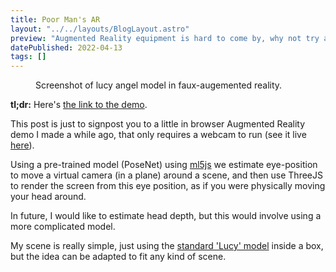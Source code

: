 ```yaml
---
title: Poor Man's AR
layout: "../../layouts/BlogLayout.astro"
preview: "Augmented Reality equipment is hard to come by, why not try a version that only requires a webcam that tracks your head?"
datePublished: 2022-04-13
tags: []
---
```



<Figure
  src="https://raw.githubusercontent.com/rjkilpatrick/virtual-window/main/assets/img/Screenshot.png"
  alt="Screenshot of Lucy angel model"
>
  Screenshot of lucy angel model in faux-augemented reality.
</Figure>

**tl;dr:** Here's [the link to the demo](https://rjkilpatrick.github.io/virtual-window).

This post is just to signpost you to a little in browser Augmented Reality demo I made a while ago, that only requires a webcam to run (see it live [here](https://rjkilpatrick.github.io/virtual-window)).

Using a pre-trained model (PoseNet) using [ml5js](https://ml5js.org/) we estimate eye-position to move a virtual camera (in a plane) around a scene, and then use ThreeJS to render the screen from this eye position, as if you were physically moving your head around.

In future, I would like to estimate head depth, but this would involve using a more complicated model.

My scene is really simple, just using the [standard 'Lucy' model](https://graphics.stanford.edu/data/3Dscanrep/) inside a box, but the idea can be adapted to fit any kind of scene.
